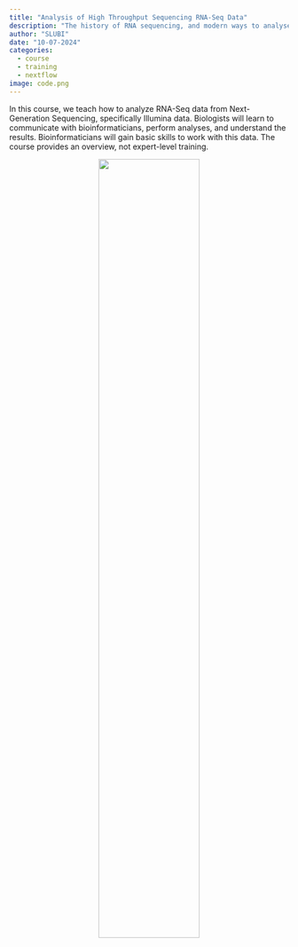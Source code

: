 ```yaml
---
title: "Analysis of High Throughput Sequencing RNA-Seq Data"
description: "The history of RNA sequencing, and modern ways to analyse the data."
author: "SLUBI"
date: "10-07-2024"
categories:
  - course
  - training
  - nextflow
image: code.png
---
```


In this course, we teach how to analyze RNA-Seq data from Next-Generation Sequencing, specifically Illumina data. Biologists will learn to communicate with bioinformaticians, perform analyses, and understand the results. Bioinformaticians will gain basic skills to work with this data. The course provides an overview, not expert-level training. 

<center>
![](code.png){.class width=60%}